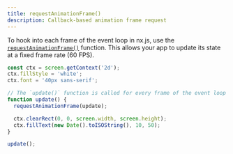 ```yaml
---
title: requestAnimationFrame()
description: Callback-based animation frame request
---
```


To hook into each frame of the event loop in nx.js, use the
[`requestAnimationFrame()`](https://developer.mozilla.org/docs/Web/API/Window/requestAnimationFrame)
function. This allows your app to update its state at a fixed frame rate (60 FPS).

```typescript
const ctx = screen.getContext('2d');
ctx.fillStyle = 'white';
ctx.font = '40px sans-serif';

// The `update()` function is called for every frame of the event loop
function update() {
  requestAnimationFrame(update);

  ctx.clearRect(0, 0, screen.width, screen.height);
  ctx.fillText(new Date().toISOString(), 10, 50);
}

update();
```